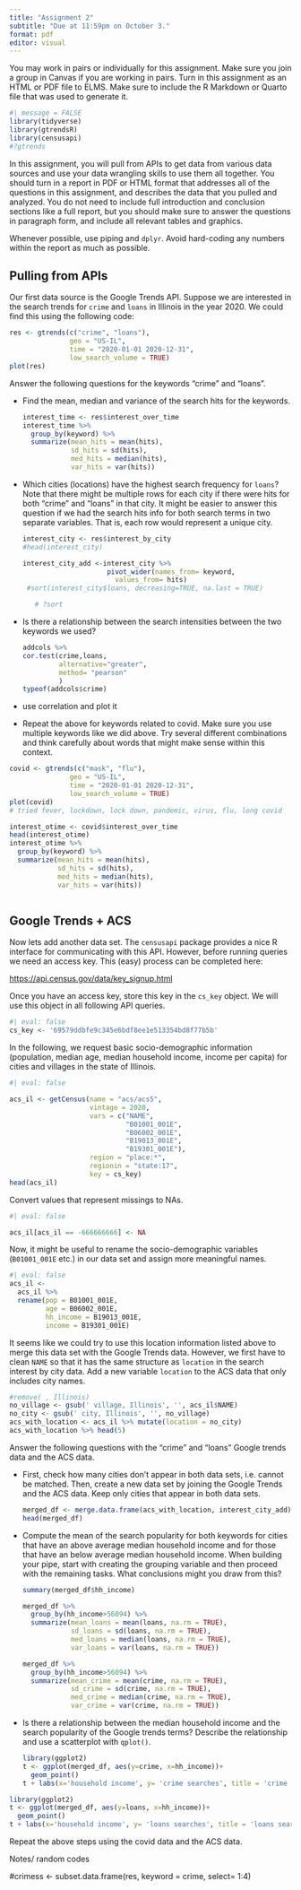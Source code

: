 ```yaml
---
title: "Assignment 2"
subtitle: "Due at 11:59pm on October 3."
format: pdf
editor: visual
---
```


You may work in pairs or individually for this assignment. Make sure you join a group in Canvas if you are working in pairs. Turn in this assignment as an HTML or PDF file to ELMS. Make sure to include the R Markdown or Quarto file that was used to generate it.

```r
#| message = FALSE
library(tidyverse)
library(gtrendsR)
library(censusapi)
#?gtrends
```

In this assignment, you will pull from APIs to get data from various data sources and use your data wrangling skills to use them all together. You should turn in a report in PDF or HTML format that addresses all of the questions in this assignment, and describes the data that you pulled and analyzed. You do not need to include full introduction and conclusion sections like a full report, but you should make sure to answer the questions in paragraph form, and include all relevant tables and graphics.

Whenever possible, use piping and `dplyr`. Avoid hard-coding any numbers within the report as much as possible.

## Pulling from APIs

Our first data source is the Google Trends API. Suppose we are interested in the search trends for `crime` and `loans` in Illinois in the year 2020. We could find this using the following code:

```r
res <- gtrends(c("crime", "loans"), 
               geo = "US-IL", 
               time = "2020-01-01 2020-12-31", 
               low_search_volume = TRUE)
plot(res)
```

Answer the following questions for the keywords "crime" and "loans".

-   Find the mean, median and variance of the search hits for the keywords.

    ```r
    interest_time <- res$interest_over_time
    interest_time %>%
      group_by(keyword) %>%
      summarize(mean_hits = mean(hits),
                sd_hits = sd(hits),
                med_hits = median(hits), 
                var_hits = var(hits))

    ```

-   Which cities (locations) have the highest search frequency for `loans`? Note that there might be multiple rows for each city if there were hits for both "crime" and "loans" in that city. It might be easier to answer this question if we had the search hits info for both search terms in two separate variables. That is, each row would represent a unique city.

    ```r
    interest_city <- res$interest_by_city
    #head(interest_city)

    interest_city_add <-interest_city %>%
                         pivot_wider(names_from= keyword, 
                           values_from= hits)
     #sort(interest_city$loans, decreasing=TRUE, na.last = TRUE)

       # ?sort
    ```

-   Is there a relationship between the search intensities between the two keywords we used?

    ```r
    addcols %>%
    cor.test(crime,loans, 
             alternative="greater", 
             method= "pearson"
             )
    typeof(addcols$crime)
    ```

-   use correlation and plot it

-   Repeat the above for keywords related to covid. Make sure you use multiple keywords like we did above. Try several different combinations and think carefully about words that might make sense within this context.

```r
covid <- gtrends(c("mask", "flu"), 
               geo = "US-IL", 
               time = "2020-01-01 2020-12-31", 
               low_search_volume = TRUE)
plot(covid)
# tried fever, lockdown, lock down, pandemic, virus, flu, long covid
```

```r
interest_otime <- covid$interest_over_time
head(interest_otime)
interest_otime %>%
  group_by(keyword) %>%
  summarize(mean_hits = mean(hits),
            sd_hits = sd(hits),
            med_hits = median(hits), 
            var_hits = var(hits))
```

```r


```

## Google Trends + ACS

Now lets add another data set. The `censusapi` package provides a nice R interface for communicating with this API. However, before running queries we need an access key. This (easy) process can be completed here:

<https://api.census.gov/data/key_signup.html>

Once you have an access key, store this key in the `cs_key` object. We will use this object in all following API queries.

```r
#| eval: false
cs_key <- '69579ddbfe9c345e6bdf8ee1e513354bd8f77b5b'
```

In the following, we request basic socio-demographic information (population, median age, median household income, income per capita) for cities and villages in the state of Illinois.

```r
#| eval: false

acs_il <- getCensus(name = "acs/acs5",
                    vintage = 2020, 
                    vars = c("NAME", 
                             "B01001_001E", 
                             "B06002_001E", 
                             "B19013_001E", 
                             "B19301_001E"), 
                    region = "place:*", 
                    regionin = "state:17",
                    key = cs_key)
head(acs_il)
```

Convert values that represent missings to NAs.

```r
#| eval: false

acs_il[acs_il == -666666666] <- NA
```

Now, it might be useful to rename the socio-demographic variables (`B01001_001E` etc.) in our data set and assign more meaningful names.

```r
#| eval: false
acs_il <-
  acs_il %>%
  rename(pop = B01001_001E, 
         age = B06002_001E, 
         hh_income = B19013_001E, 
         income = B19301_001E)
```

It seems like we could try to use this location information listed above to merge this data set with the Google Trends data. However, we first have to clean `NAME` so that it has the same structure as `location` in the search interest by city data. Add a new variable `location` to the ACS data that only includes city names.

```r
#remove( , Illinois)
no_village <- gsub(' village, Illinois', '', acs_il$NAME)
no_city <- gsub(' city, Illinois', '', no_village)
acs_with_location <- acs_il %>% mutate(location = no_city)
acs_with_location %>% head(5)
```

Answer the following questions with the "crime" and "loans" Google trends data and the ACS data.

-   First, check how many cities don't appear in both data sets, i.e. cannot be matched. Then, create a new data set by joining the Google Trends and the ACS data. Keep only cities that appear in both data sets.

    ```r
    merged_df <- merge.data.frame(acs_with_location, interest_city_add)
    head(merged_df)
    ```

-   Compute the mean of the search popularity for both keywords for cities that have an above average median household income and for those that have an below average median household income. When building your pipe, start with creating the grouping variable and then proceed with the remaining tasks. What conclusions might you draw from this?

    ```r
    summary(merged_df$hh_income)
    ```

    ```r

    merged_df %>%
      group_by(hh_income>56094) %>%
      summarize(mean_loans = mean(loans, na.rm = TRUE),
                sd_loans = sd(loans, na.rm = TRUE),
                med_loans = median(loans, na.rm = TRUE), 
                var_loans = var(loans, na.rm = TRUE))
    ```

    ```r
    merged_df %>%
      group_by(hh_income>56094) %>%
      summarize(mean_crime = mean(crime, na.rm = TRUE),
                sd_crime = sd(crime, na.rm = TRUE),
                med_crime = median(crime, na.rm = TRUE), 
                var_crime = var(crime, na.rm = TRUE))
    ```

-   Is there a relationship between the median household income and the search popularity of the Google trends terms? Describe the relationship and use a scatterplot with `qplot()`.

    ```r
    library(ggplot2)
    t <- ggplot(merged_df, aes(y=crime, x=hh_income))+
      geom_point()
    t + labs(x='household income', y= 'crime searches', title = 'crime searches by household income')
       
    ```

```r
library(ggplot2)
t <- ggplot(merged_df, aes(y=loans, x=hh_income))+
  geom_point()
t + labs(x='household income', y= 'loans searches', title = 'loans searches by household income')
```

Repeat the above steps using the covid data and the ACS data.

Notes/ random codes

#crimess \<- subset.data.frame(res, keyword = crime, select= 1:4)
